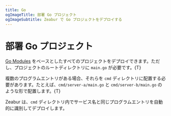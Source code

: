 ```yaml
---
title: Go
ogImageTitle: 部署 Go プロジェクト
ogImageSubtitle: Zeabur で Go プロジェクトをデプロイする
---
```


# 部署 Go プロジェクト

[Go Modules](https://blog.golang.org/using-go-modules) をベースとしたすべてのプロジェクトをデプロイできます。ただし、プロジェクトのルートディレクトリに `main.go` が必要です。{T} 

複数のプログラムエントリがある場合、それらを `cmd` ディレクトリに配置する必要があります。たとえば、`cmd/server-a/main.go` と `cmd/server-b/main.go` のような形で配置します。{T} 

Zeabur は、`cmd` ディレクトリ内でサービス名と同じプログラムエントリを自動的に識別してデプロイします。